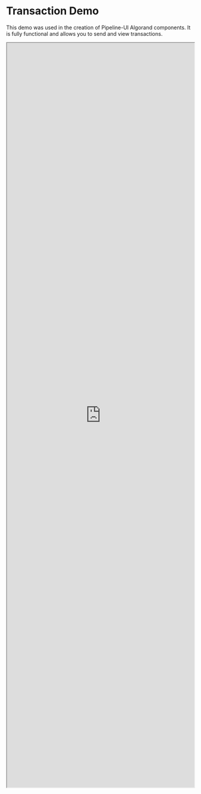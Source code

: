 
# Transaction Demo

This demo was used in the creation of Pipeline-UI Algorand components. It is fully functional and allows you to send and view transactions. 

<iframe src="https://test-five-brown.vercel.app/" scrolling="no" width="100%" height="2000px"/>
